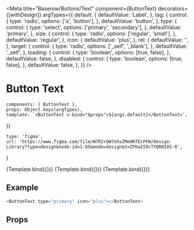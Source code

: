 

<Meta
    title="Baserow/Buttons/Text"
    component={ButtonText}
    decorators={[withDesign]}
    argTypes={{
        default: {
            defaultValue: 'Label',
        },
        tag: {
            control: {
                type: 'radio',
                options: ['a', 'button'],
            },
            defaultValue: 'button',
        },
        type: {
            control: {
                type: 'select',
                options: ['primary', 'secondary'],
            },
            defaultValue: 'primary',
        },
        size: {
            control: {
                type: 'radio',
                options: ['regular', 'small'],
            },
            defaultValue: 'regular',
        },
        icon: {
            defaultValue: 'plus',
        },
        rel: {
            defaultValue: '',
        },
        target: {
            control: {
                type: 'radio',
                options: ['_self', '_blank'],
            },
            defaultValue: '_self',
        },
        loading: {
            control: {
                type: 'boolean',
                options: [true, false],
            },
            defaultValue: false,
        },
        disabled: {
            control: {
                type: 'boolean',
                options: [true, false],
            },
            defaultValue: false,
        },
    }}
/>

# Button Text

    components: { ButtonText },
    props: Object.keys(argTypes),
    template: `<ButtonText v-bind="$props">${args.default}</ButtonText>`,
})

    type: 'figma',
    url: 'https://www.figma.com/file/W7R2rQW7ohsZMeHRfEcPFW/Design-Library?type=design&node-id=1-85&mode=design&t=ZFKwI59cTYQROI8S-0',
}

<Canvas>
    <Story
        name="Primary"
        args={{ type: 'primary' }}
        parameters={{
            design: config(designConfig),
        }}
    >
        {Template.bind({})}
    </Story>
    <Story
        name="Secondary"
        args={{ type: 'secondary' }}
        parameters={{
            design: config(designConfig),
        }}
    >
        {Template.bind({})}
    </Story>
    <Story
        name="Primary small no icon"
        args={{ type: 'primary', size: 'small', icon: '' }}
        parameters={{
            design: config(designConfig),
        }}
    >
        {Template.bind({})}
    </Story>
</Canvas>

## Example

```javascript
<ButtonText type="primary" icon="plus"></ButtonText>
```

## Props

<Props of={ButtonText} />
